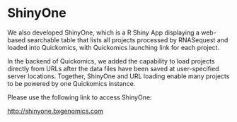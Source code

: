 # ShinyOne

We also developed ShinyOne, which is a R Shiny App displaying a web-based searchable table that lists all projects processed by RNASequest and loaded into Quickomics, with Quickomics launching link for each project. 

In the backend of Quickomics, we added the capability to load projects directly from URLs after the data files have been saved at user-specified server locations. Together, ShinyOne and URL loading enable many projects to be powered by one Quickomics instance.

Please use the following link to access ShinyOne:

[http://shinyone.bxgenomics.com](http://shinyone.bxgenomics.com){target="_blank"}

